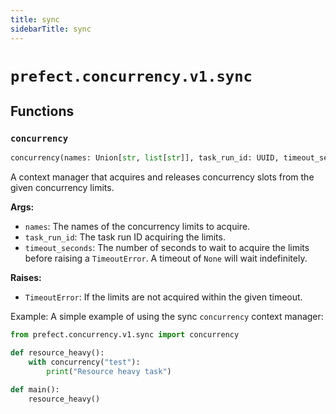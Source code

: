 ```yaml
---
title: sync
sidebarTitle: sync
---
```


# `prefect.concurrency.v1.sync`

## Functions

### `concurrency` <sup><a href="https://github.com/prefecthq/prefect/blob/main/src/prefect/concurrency/v1/sync.py#L19" target="_blank"><Icon icon="github" size="14" /></a></sup>

```python
concurrency(names: Union[str, list[str]], task_run_id: UUID, timeout_seconds: Optional[float] = None) -> Generator[None, None, None]
```


A context manager that acquires and releases concurrency slots from the
given concurrency limits.

**Args:**
- `names`: The names of the concurrency limits to acquire.
- `task_run_id`: The task run ID acquiring the limits.
- `timeout_seconds`: The number of seconds to wait to acquire the limits before
raising a `TimeoutError`. A timeout of `None` will wait indefinitely.

**Raises:**
- `TimeoutError`: If the limits are not acquired within the given timeout.

Example:
A simple example of using the sync `concurrency` context manager:
```python
from prefect.concurrency.v1.sync import concurrency

def resource_heavy():
    with concurrency("test"):
        print("Resource heavy task")

def main():
    resource_heavy()
```

